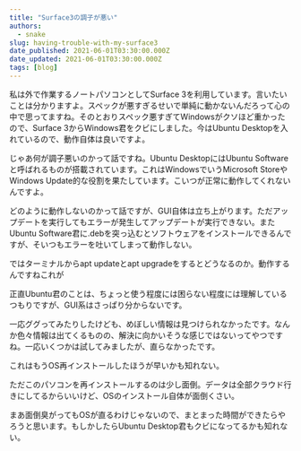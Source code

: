 ```yaml
---
title: "Surface3の調子が悪い"
authors:
  - snake
slug: having-trouble-with-my-surface3
date_published: 2021-06-01T03:30:00.000Z
date_updated: 2021-06-01T03:30:00.000Z
tags: [blog]
---
```


私は外で作業するノートパソコンとしてSurface 3を利用しています。言いたいことは分かりますよ。スペックが悪すぎるせいで単純に動かないんだろって心の中で思ってますね。そのとおりスペック悪すぎてWindowsがクソほど重かったので、Surface 3からWindows君をクビにしました。今はUbuntu Desktopを入れているので、動作自体は良いですよ。

じゃあ何が調子悪いのかって話ですね。Ubuntu DesktopにはUbuntu Softwareと呼ばれるものが搭載されています。これはWindowsでいうMicrosoft StoreやWindows Update的な役割を果たしています。こいつが正常に動作してくれないんですよ。

どのように動作しないのかって話ですが、GUI自体は立ち上がります。ただアップデートを実行してもエラーが発生してアップデートが実行できない。またUbuntu Software君に.debを突っ込むとソフトウェアをインストールできるんですが、そいつもエラーを吐いてしまって動作しない。

ではターミナルからapt updateとapt upgradeをするとどうなるのか。動作するんですねこれが

正直Ubuntu君のことは、ちょっと使う程度には困らない程度には理解しているつもりですが、GUI系はさっぱり分からないです。

一応ググってみたりしたけども、めぼしい情報は見つけられなかったです。なんか色々情報は出てくるものの、解決に向かいそうな感じではないってやつですね。一応いくつかは試してみましたが、直らなかったです。

これはもうOS再インストールしたほうが早いかも知れない。

ただこのパソコンを再インストールするのは少し面倒。データは全部クラウド行きにしてるからいいけど、OSのインストール自体が面倒くさい。

まあ面倒臭がってもOSが直るわけじゃないので、まとまった時間ができたらやろうと思います。もしかしたらUbuntu Desktop君もクビになってるかも知れない。
